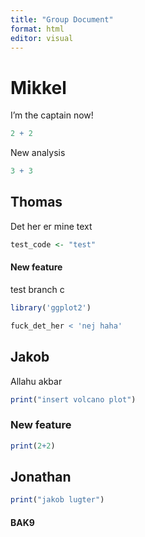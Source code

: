 ```yaml
---
title: "Group Document"
format: html
editor: visual
---
```


# Mikkel

I'm the captain now!

```r
2 + 2
```


New analysis
```r
3 + 3
```


## Thomas

Det her er mine text

```r
test_code <- "test"

```

#### New feature

test branch c

```r
library('ggplot2')
```

```r
fuck_det_her < 'nej haha'
```

## Jakob

Allahu akbar

```r
print("insert volcano plot")
```
### New feature

```r
print(2+2)
```


## Jonathan

```r
print("jakob lugter")
```

#### BAK9
